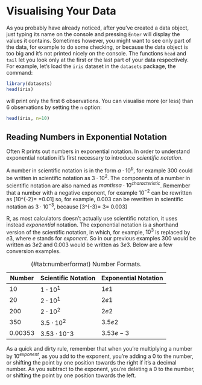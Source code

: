 # Visualising Your Data

As you probably have already noticed, after you've created a data object, just typing its name on the console and pressing `Enter` will display the values it contains. Sometimes however, you might want to see only part of the data, for example to do some checking, or because the data object is too big and it's not printed nicely on the console. The functions `head` and `tail` let you look only at the first or the last part of your data respectively. For example, let's load the `iris` dataset in the `datasets` package, the command:
```r
library(datasets)
head(iris)
```
will print only the first 6 observations. You can visualise more (or less) than 6 observations by setting the `n` option:
```r
head(iris, n=10)
```

## Reading Numbers in Exponential Notation

Often R prints out numbers in exponential notation. In order to understand exponential notation it's first necessary to introduce *scientific notation*.

 A number in scientific notation is in the form $a\cdot 10^b$, for example 300 could be written in scientific notation as $3\cdot 10^2$. The components of a number in scientific notation are also named as $mantissa \cdot 10^{characteristic}$. Remember that a number with a negative exponent, for example $10^{-2}$ can be rewritten as
\[10^{-2}= \frac{1}{10^2}=0.01\]
so, for example, $0.003$ can be rewritten in scientific notation as $3\cdot 10^{-3}$, because
\[3\cdot 10^{-3}= 3\cdot \frac{1}{10^3}= 0.003\]

R, as most calculators doesn't actually use scientific notation, it uses instead *exponential* notation. The exponential notation is a shorthand version of the scientific notation, in which, for example, $10^3$ is replaced by $e3$, where $e$ stands for *exponent*. So in our previous examples 300 would be written as $3e2$ and 0.003 would be written as $3e3$. Below are a few conversion examples.

Number    Scientific Notation  Exponential Notation
------    -------------------  --------------------
$10$      $1\cdot 10^1$        $1e1$
$20$      $2\cdot 10^1$        $2e1$
$200$     $2\cdot 10^2$        $2e2$
$350$     $3.5\cdot 10^2$      $3.5e2$
$0.00353$ $3.53\cdot 10^-3$    $3.53e-3$

Table: (\#tab:numberformat) Number Formats.

As a quick and dirty rule, remember that when you're multiplying a number by $10^{exponent}$, as you add to the exponent, you're adding a 0 to the number, or shifting the point by one position towards the right if it's a decimal number. As you subtract to the exponent, you're deleting a 0 to the number, or shifting the point by one position towards the left.


